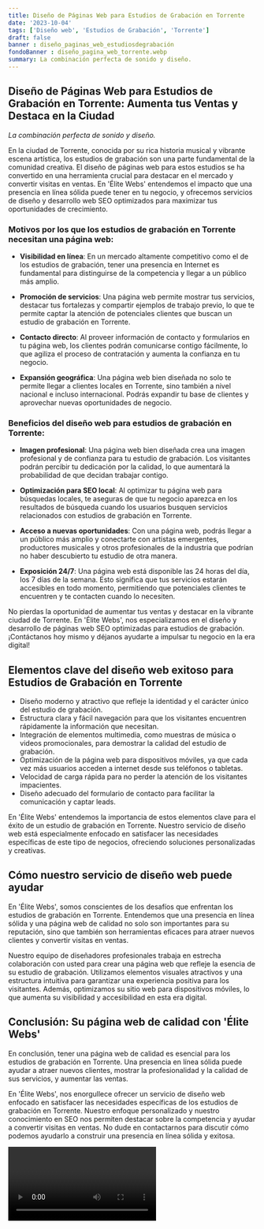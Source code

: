 ```yaml
---
title: Diseño de Páginas Web para Estudios de Grabación en Torrente
date: '2023-10-04'
tags: ['Diseño web', 'Estudios de Grabación', 'Torrente']
draft: false
banner : diseño_paginas_web_estudiosdegrabación
fondoBanner : diseño_pagina_web_torrente.webp
summary: La combinación perfecta de sonido y diseño.
---
```


## Diseño de Páginas Web para Estudios de Grabación en Torrente: Aumenta tus Ventas y Destaca en la Ciudad

*La combinación perfecta de sonido y diseño.*

En la ciudad de Torrente, conocida por su rica historia musical y vibrante escena artística, los estudios de grabación son una parte fundamental de la comunidad creativa. El diseño de páginas web para estos estudios se ha convertido en una herramienta crucial para destacar en el mercado y convertir visitas en ventas. En 'Élite Webs' entendemos el impacto que una presencia en línea sólida puede tener en tu negocio, y ofrecemos servicios de diseño y desarrollo web SEO optimizados para maximizar tus oportunidades de crecimiento.

### Motivos por los que los estudios de grabación en Torrente necesitan una página web:

- **Visibilidad en línea**: En un mercado altamente competitivo como el de los estudios de grabación, tener una presencia en Internet es fundamental para distinguirse de la competencia y llegar a un público más amplio.

- **Promoción de servicios**: Una página web permite mostrar tus servicios, destacar tus fortalezas y compartir ejemplos de trabajo previo, lo que te permite captar la atención de potenciales clientes que buscan un estudio de grabación en Torrente.

- **Contacto directo**: Al proveer información de contacto y formularios en tu página web, los clientes podrán comunicarse contigo fácilmente, lo que agiliza el proceso de contratación y aumenta la confianza en tu negocio.

- **Expansión geográfica**: Una página web bien diseñada no solo te permite llegar a clientes locales en Torrente, sino también a nivel nacional e incluso internacional. Podrás expandir tu base de clientes y aprovechar nuevas oportunidades de negocio.

### Beneficios del diseño web para estudios de grabación en Torrente:

- **Imagen profesional**: Una página web bien diseñada crea una imagen profesional y de confianza para tu estudio de grabación. Los visitantes podrán percibir tu dedicación por la calidad, lo que aumentará la probabilidad de que decidan trabajar contigo.

- **Optimización para SEO local**: Al optimizar tu página web para búsquedas locales, te aseguras de que tu negocio aparezca en los resultados de búsqueda cuando los usuarios busquen servicios relacionados con estudios de grabación en Torrente.

- **Acceso a nuevas oportunidades**: Con una página web, podrás llegar a un público más amplio y conectarte con artistas emergentes, productores musicales y otros profesionales de la industria que podrían no haber descubierto tu estudio de otra manera.

- **Exposición 24/7**: Una página web está disponible las 24 horas del día, los 7 días de la semana. Esto significa que tus servicios estarán accesibles en todo momento, permitiendo que potenciales clientes te encuentren y te contacten cuando lo necesiten.

No pierdas la oportunidad de aumentar tus ventas y destacar en la vibrante ciudad de Torrente. En 'Élite Webs', nos especializamos en el diseño y desarrollo de páginas web SEO optimizadas para estudios de grabación. ¡Contáctanos hoy mismo y déjanos ayudarte a impulsar tu negocio en la era digital!

<GifSeo />

<Cta />

## Elementos clave del diseño web exitoso para Estudios de Grabación en Torrente

- Diseño moderno y atractivo que refleje la identidad y el carácter único del estudio de grabación.
- Estructura clara y fácil navegación para que los visitantes encuentren rápidamente la información que necesitan.
- Integración de elementos multimedia, como muestras de música o videos promocionales, para demostrar la calidad del estudio de grabación.
- Optimización de la página web para dispositivos móviles, ya que cada vez más usuarios acceden a internet desde sus teléfonos o tabletas.
- Velocidad de carga rápida para no perder la atención de los visitantes impacientes.
- Diseño adecuado del formulario de contacto para facilitar la comunicación y captar leads.

En 'Élite Webs' entendemos la importancia de estos elementos clave para el éxito de un estudio de grabación en Torrente. Nuestro servicio de diseño web está especialmente enfocado en satisfacer las necesidades específicas de este tipo de negocios, ofreciendo soluciones personalizadas y creativas.

## Cómo nuestro servicio de diseño web puede ayudar

En 'Élite Webs', somos conscientes de los desafíos que enfrentan los estudios de grabación en Torrente. Entendemos que una presencia en línea sólida y una página web de calidad no solo son importantes para su reputación, sino que también son herramientas eficaces para atraer nuevos clientes y convertir visitas en ventas.

Nuestro equipo de diseñadores profesionales trabaja en estrecha colaboración con usted para crear una página web que refleje la esencia de su estudio de grabación. Utilizamos elementos visuales atractivos y una estructura intuitiva para garantizar una experiencia positiva para los visitantes. Además, optimizamos su sitio web para dispositivos móviles, lo que aumenta su visibilidad y accesibilidad en esta era digital.

## Conclusión: Su página web de calidad con 'Élite Webs'

En conclusión, tener una página web de calidad es esencial para los estudios de grabación en Torrente. Una presencia en línea sólida puede ayudar a atraer nuevos clientes, mostrar la profesionalidad y la calidad de sus servicios, y aumentar las ventas.

En 'Élite Webs', nos enorgullece ofrecer un servicio de diseño web enfocado en satisfacer las necesidades específicas de los estudios de grabación en Torrente. Nuestro enfoque personalizado y nuestro conocimiento en SEO nos permiten destacar sobre la competencia y ayudar a convertir visitas en ventas. No dude en contactarnos para discutir cómo podemos ayudarlo a construir una presencia en línea sólida y exitosa.

<Video />

<CtaBot job='Estudios de Grabación' city='Torrente'/>

<Gmaps query='Torrente+españa+maps' />